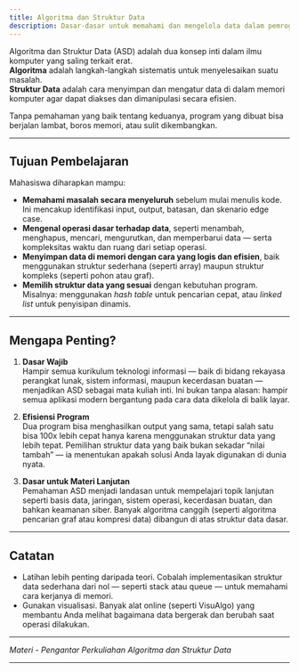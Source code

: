 ```yaml
---
title: Algoritma dan Struktur Data
description: Dasar-dasar untuk memahami dan mengelola data dalam pemrograman
---
```


Algoritma dan Struktur Data (ASD) adalah dua konsep inti dalam ilmu komputer yang saling terkait erat.  
**Algoritma** adalah langkah-langkah sistematis untuk menyelesaikan suatu masalah.  
**Struktur Data** adalah cara menyimpan dan mengatur data di dalam memori komputer agar dapat diakses dan dimanipulasi secara efisien.

Tanpa pemahaman yang baik tentang keduanya, program yang dibuat bisa berjalan lambat, boros memori, atau sulit dikembangkan.

---

## Tujuan Pembelajaran

Mahasiswa diharapkan mampu:

- **Memahami masalah secara menyeluruh** sebelum mulai menulis kode. Ini mencakup identifikasi input, output, batasan, dan skenario edge case.
- **Mengenal operasi dasar terhadap data**, seperti menambah, menghapus, mencari, mengurutkan, dan memperbarui data — serta kompleksitas waktu dan ruang dari setiap operasi.
- **Menyimpan data di memori dengan cara yang logis dan efisien**, baik menggunakan struktur sederhana (seperti array) maupun struktur kompleks (seperti pohon atau graf).
- **Memilih struktur data yang sesuai** dengan kebutuhan program. Misalnya: menggunakan *hash table* untuk pencarian cepat, atau *linked list* untuk penyisipan dinamis.

---

## Mengapa Penting?

1. **Dasar Wajib**  
   Hampir semua kurikulum teknologi informasi — baik di bidang rekayasa perangkat lunak, sistem informasi, maupun kecerdasan buatan — menjadikan ASD sebagai mata kuliah inti. Ini bukan tanpa alasan: hampir semua aplikasi modern bergantung pada cara data dikelola di balik layar.

2. **Efisiensi Program**  
   Dua program bisa menghasilkan output yang sama, tetapi salah satu bisa 100x lebih cepat hanya karena menggunakan struktur data yang lebih tepat. Pemilihan struktur data yang baik bukan sekadar “nilai tambah” — ia menentukan apakah solusi Anda layak digunakan di dunia nyata.

3. **Dasar untuk Materi Lanjutan**  
   Pemahaman ASD menjadi landasan untuk mempelajari topik lanjutan seperti basis data, jaringan, sistem operasi, kecerdasan buatan, dan bahkan keamanan siber. Banyak algoritma canggih (seperti algoritma pencarian graf atau kompresi data) dibangun di atas struktur data dasar.

---

## Catatan

- Latihan lebih penting daripada teori. Cobalah implementasikan struktur data sederhana dari nol — seperti stack atau queue — untuk memahami cara kerjanya di memori.
- Gunakan visualisasi. Banyak alat online (seperti VisuAlgo) yang membantu Anda melihat bagaimana data bergerak dan berubah saat operasi dilakukan.

---

*Materi - Pengantar Perkuliahan Algoritma dan Struktur Data*

---